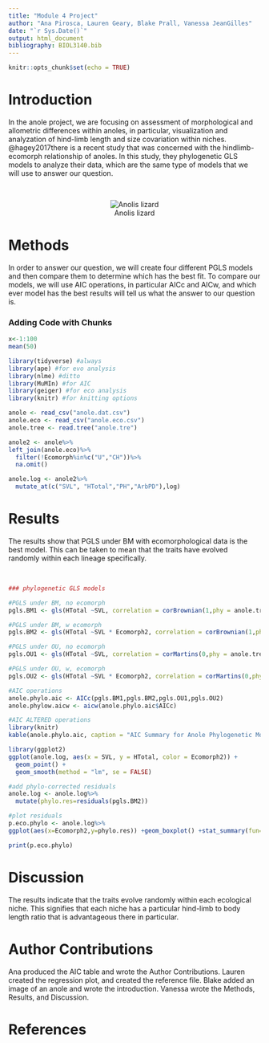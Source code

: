 ```yaml
---
title: "Module 4 Project"
author: "Ana Pirosca, Lauren Geary, Blake Prall, Vanessa JeanGilles"
date: "`r Sys.Date()`"
output: html_document
bibliography: BIOL3140.bib
---
```


```r
knitr::opts_chunk$set(echo = TRUE)
```

# Introduction
In the anole project, we are focusing on assessment of morphological and allometric differences within anoles, in particular, visualization and analyzation of hind-limb length and size covariation within niches. @hagey2017there is a recent study that was concerned with the hindlimb-ecomorph relationship of anoles. In this study, they phylogenetic GLS models to analyze their data, which are the same type of models that we will use to answer our question.

<br>

<center>![Anolis lizard](https://upload.wikimedia.org/wikipedia/commons/thumb/4/4b/Green_anole.jpg/800px-Green_anole.jpg)</center>


# Methods
In order to answer our question, we will create four different PGLS models and then compare them to determine which has the best fit. To compare our models, we will use AIC operations, in particular AICc and AICw, and which ever model has the best results will tell us what the answer to our question is.

### Adding Code with Chunks
```r
x<-1:100
mean(50)
```

```r
library(tidyverse) #always
library(ape) #for evo analysis
library(nlme) #ditto
library(MuMIn) #for AIC
library(geiger) #for eco analysis
library(knitr) #for knitting options
```

```r
anole <- read_csv("anole.dat.csv")
anole.eco <- read_csv("anole.eco.csv")
anole.tree <- read.tree("anole.tre")
```

```r
anole2 <- anole%>%
left_join(anole.eco)%>%
  filter(!Ecomorph%in%c("U","CH"))%>%
  na.omit()

anole.log <- anole2%>%
  mutate_at(c("SVL", "HTotal","PH","ArbPD"),log)
```

# Results
The results show that PGLS under BM with ecomorphological data is the best model. This can be taken to mean that the traits have evolved randomly within each lineage specifically.

<br>

```r
### phylogenetic GLS models

#PGLS under BM, no ecomorph
pgls.BM1 <- gls(HTotal ~SVL, correlation = corBrownian(1,phy = anole.tree,form=~Species),data = anole.log, method = "ML")

#PGLS under BM, w ecomorph
pgls.BM2 <- gls(HTotal ~SVL * Ecomorph2, correlation = corBrownian(1,phy = anole.tree,form=~Species),data = anole.log, method = "ML")

#PGLS under OU, no ecomorph
pgls.OU1 <- gls(HTotal ~SVL, correlation = corMartins(0,phy = anole.tree,form=~Species),data = anole.log, method = "ML") 

#PGLS under OU, w, ecomorph
pgls.OU2 <- gls(HTotal ~SVL * Ecomorph2, correlation = corMartins(0,phy = anole.tree,form=~Species),data = anole.log, method = "ML")
```

```r
#AIC operations
anole.phylo.aic <- AICc(pgls.BM1,pgls.BM2,pgls.OU1,pgls.OU2)
anole.phylow.aicw <- aicw(anole.phylo.aic$AICc)
```

```r
#AIC ALTERED operations
library(knitr)
kable(anole.phylo.aic, caption = "AIC Summary for Anole Phylogenetic Models")
```

```r
library(ggplot2)
ggplot(anole.log, aes(x = SVL, y = HTotal, color = Ecomorph2)) +
  geom_point() +
  geom_smooth(method = "lm", se = FALSE) 
```

```r
#add phylo-corrected residuals
anole.log <- anole.log%>%
  mutate(phylo.res=residuals(pgls.BM2))
```

```r
#plot residuals
p.eco.phylo <- anole.log%>%
ggplot(aes(x=Ecomorph2,y=phylo.res)) +geom_boxplot() +stat_summary(fun=mean, geom="point", size=3)

print(p.eco.phylo)
```

# Discussion
The results indicate that the traits evolve randomly within each ecological niche. This signifies that each niche has a particular hind-limb to body length ratio that is advantageous there in particular. 

# Author Contributions
Ana produced the AIC table and wrote the Author Contributions. Lauren created the regression plot, and created the reference file. Blake added an image of an anole and wrote the introduction. Vanessa wrote the Methods, Results, and Discussion.

# References
